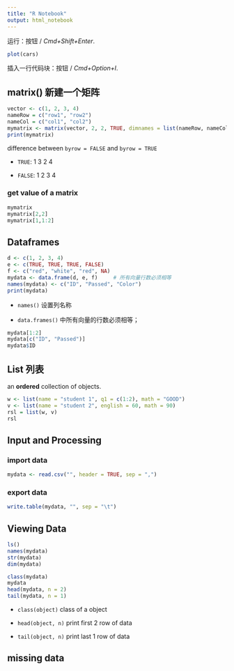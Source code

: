 ```yaml
---
title: "R Notebook"
output: html_notebook
---
```


运行：按钮 / *Cmd+Shift+Enter*.

```r
plot(cars)
```

插入一行代码块：按钮 / *Cmd+Option+I*.

## matrix() 新建一个矩阵

```r
vector <- c(1, 2, 3, 4) 
nameRow = c("row1", "row2")
nameCol = c("col1", "col2")
mymatrix <- matrix(vector, 2, 2, TRUE, dimnames = list(nameRow, nameCol))  # matrix(data, ncol, nrow, byrow);
print(mymatrix)
```

difference between `byrow = FALSE` and `byrow = TRUE`

-   `TRUE`: 1 3 2 4

-   `FALSE`: 1 2 3 4

### get value of a matrix

```r
mymatrix
mymatrix[2,2]
mymatrix[1,1:2]
```

## Dataframes

```r
d <- c(1, 2, 3, 4)
e <- c(TRUE, TRUE, TRUE, FALSE)
f <- c("red", "white", "red", NA)
mydata <- data.frame(d, e, f)     # 所有向量行数必须相等
names(mydata) <- c("ID", "Passed", "Color")
print(mydata)
```

-   `names()` 设置列名称

-   `data.frames()` 中所有向量的行数必须相等；

```r
mydata[1:2]
mydata[c("ID", "Passed")]
mydata$ID
```

## List 列表

an **ordered** collection of objects.

```r
w <- list(name = "student 1", q1 = c(1:2), math = "GOOD")
v <- list(name = "student 2", english = 60, math = 90)
rsl = list(w, v)
rsl
```

## Input and Processing

### import data

```r
mydata <- read.csv("", header = TRUE, sep = ",")
```

### export data

```r
write.table(mydata, "", sep = "\t")
```

## Viewing Data

```r
ls()
names(mydata)
str(mydata)
dim(mydata)
```

```r
class(mydata)
mydata
head(mydata, n = 2)
tail(mydata, n = 1)
```

-   `class(object)` class of a object

<!-- -->

-   `head(object, n)` print first 2 row of data

-   `tail(object, n)` print last 1 row of data

## missing data
